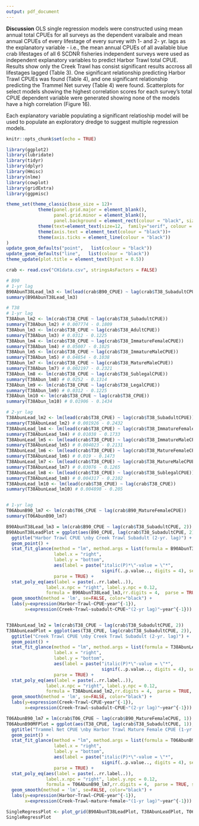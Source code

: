 ```yaml
---
output: pdf_document
---
```

**Discussion**
OLS single regression models were constructed using mean annual total CPUEs for all surveys as the dependent varaibale and mean annual CPUEs of every lifestage of every survey with 1- and 2- yr. lags as the explanatory variable - i.e., the mean annual CPUEs of all available blue crab lifestages of all 6 SCDNR fisheries independent surveys were used as independent explanatory variables to predict Harbor Trawl total CPUE.  Results show only the Creek Trawl has consist significant results accross all lifestages lagged (Table 3).  One significant relationship predicting Harbor Trawl CPUEs was found (Table 4), and one significant relationship predicting the Trammel Net survey (Table 4) were found.  Scatterplots for select models showing the highest correlation scores for each survey's total CPUE dependent variable were generated showing none of the models have a high correlation (Figure 16).

Each explanatory variable populating a significant relatioship model will be used to populate an exploratory dredge to suggest multiple regression models.

```r
knitr::opts_chunk$set(echo = TRUE)
```

```r
library(ggplot2)
library(lubridate)
library(tidyr)
library(dplyr)
library(Hmisc)
library(nlme)
library(cowplot)
library(gridExtra)
library(ggpmisc)

theme_set(theme_classic(base_size = 12)+
            theme(panel.grid.major = element_blank(), 
                  panel.grid.minor = element_blank(),
                  panel.background = element_rect(colour = "black", size=0.5))+
            theme(text=element_text(size=12,  family="serif", colour = "black"))+
            theme(axis.text = element_text(colour = "black"))+
            theme(axis.ticks = element_line(colour = "black"))
)
update_geom_defaults("point",   list(colour = "black"))
update_geom_defaults("line",   list(colour = "black"))
theme_update(plot.title = element_text(hjust = 0.5))
```

```r

crab <- read.csv("CH1data.csv", stringsAsFactors = FALSE)

```

```r
# B90
# 1-yr lag
B90AbunT38Lead_lm3 <- lm(lead(crab$B90_CPUE) ~ lag(crab$T38_SubadultCPUE))
summary(B90AbunT38Lead_lm3)
```

```r

# T38
# 1-yr lag
T38Abun_lm2 <- lm(crab$T38_CPUE ~ lag(crab$T38_SubadultCPUE))
summary(T38Abun_lm2) # 0.007774 - 0.1809
T38Abun_lm3 <- lm(crab$T38_CPUE ~ lag(crab$T38_AdultCPUE))
summary(T38Abun_lm3) # 0.0312 - 0.1225
T38Abun_lm4 <- lm(crab$T38_CPUE ~ lag(crab$T38_ImmatureFemaleCPUE))
summary(T38Abun_lm4) # 0.05007 - 0.1025
T38Abun_lm5 <- lm(crab$T38_CPUE ~ lag(crab$T38_ImmatureMaleCPUE))
summary(T38Abun_lm5) # 0.04854 - 0.1038
T38Abun_lm7 <- lm(crab$T38_CPUE ~ lag(crab$T38_MatureMaleCPUE))
summary(T38Abun_lm7) # 0.002197 - 0.2321
T38Abun_lm8 <- lm(crab$T38_CPUE ~ lag(crab$T38_SublegalCPUE))
summary(T38Abun_lm8) # 0.0252 - 0.1314
T38Abun_lm9 <- lm(crab$T38_CPUE ~ lag(crab$T38_LegalCPUE))
summary(T38Abun_lm9) # 0.0312 - 0.1225
T38Abun_lm10 <- lm(crab$T38_CPUE ~ lag(crab$T38_CPUE))
summary(T38Abun_lm10) # 0.01906 - 0.1434

# 2-yr lag
T38AbunLead_lm2 <- lm(lead(crab$T38_CPUE) ~ lag(crab$T38_SubadultCPUE))
summary(T38AbunLead_lm2) # 0.001926 - 0.2432
T38AbunLead_lm4 <- lm(lead(crab$T38_CPUE) ~ lag(crab$T38_ImmatureFemaleCPUE))
summary(T38AbunLead_lm4) # 0.01038 - 0.1733
T38AbunLead_lm5 <- lm(lead(crab$T38_CPUE) ~ lag(crab$T38_ImmatureMaleCPUE))
summary(T38AbunLead_lm5) # 0.004023 - 0.2131
T38AbunLead_lm6 <- lm(lead(crab$T38_CPUE) ~ lag(crab$T38_MatureFemaleCPUE))
summary(T38AbunLead_lm6) # 0.019 - 0.1473
T38AbunLead_lm7 <- lm(lead(crab$T38_CPUE) ~ lag(crab$T38_MatureMaleCPUE))
summary(T38AbunLead_lm7) # 0.03076 - 0.1265
T38AbunLead_lm8 <- lm(lead(crab$T38_CPUE) ~ lag(crab$T38_SublegalCPUE))
summary(T38AbunLead_lm8) # 0.004317 - 0.2102
T38AbunLead_lm10 <- lm(lead(crab$T38_CPUE) ~ lag(crab$T38_CPUE))
summary(T38AbunLead_lm10) # 0.004898 - 0.205



```

```r
# 1-yr lag
T06AbunB90_lm7 <- lm(crab$T06_CPUE ~ lag(crab$B90_MatureFemaleCPUE))
summary(T06AbunB90_lm7)

```

```r
B90AbunT38Lead_lm3 = lm(crab$B90_CPUE ~ lag(crab$T38_SubadultCPUE, 2))
B90AbunT38LeadPlot = ggplot(aes(B90_CPUE, lag(crab$T38_SubadultCPUE, 2)), data = crab) +
  ggtitle("Harbor Trawl CPUE \nby Creek Trawl Subadult (2-yr. lag)") +
  geom_point() +
  stat_fit_glance(method = "lm", method.args = list(formula = B90AbunT38Lead_lm3),
                  label.x = "right",
                  label.y = "bottom",
                  aes(label = paste("italic(P)*\"-value = \"*", 
                                    signif(..p.value.., digits = 4), sep = "")),
                  parse = TRUE) +
  stat_poly_eq(aes(label = paste(..rr.label..)), 
               label.x.npc = "right", label.y.npc = 0.12,
               formula = B90AbunT38Lead_lm3,rr.digits = 4,  parse = TRUE, size = 4) +
  geom_smooth(method = 'lm', se=FALSE, color="black") +
  labs(y=expression(Harbor~Trawl~CPUE~year^{-1}),
       x=expression(Creek~Trawl~subadult~CPUE~"(2-yr lag)"~year^{-1}))


T38AbunLead_lm2 = lm(crab$T38_CPUE ~ lag(crab$T38_SubadultCPUE, 2))
T38AbunLeadPlot = ggplot(aes(T38_CPUE, lag(crab$T38_SubadultCPUE, 2)), data = crab) +
  ggtitle("Creek Trawl CPUE \nby Creek Trawl Subadult (2-yr. lag)") +
  geom_point() +
  stat_fit_glance(method = "lm", method.args = list(formula = T38AbunLead_lm2),
                  label.x = "right",
                  label.y = "bottom",
                  aes(label = paste("italic(P)*\"-value = \"*", 
                                    signif(..p.value.., digits = 4), sep = "")),
                  parse = TRUE) +
  stat_poly_eq(aes(label = paste(..rr.label..)), 
               label.x.npc = "right", label.y.npc = 0.12,
               formula = T38AbunLead_lm2,rr.digits = 4,  parse = TRUE, size = 4) +
  geom_smooth(method = 'lm', se=FALSE, color="black") +
  labs(y=expression(Creek~Trawl~CPUE~year^{-1}),
       x=expression(Creek~Trawl~subadult~CPUE~"(2-yr lag)"~year^{-1}))

T06AbunB90_lm7 = lm(crab$T06_CPUE ~ lag(crab$B90_MatureFemaleCPUE, 1))
T06AbunB90MFPlot = ggplot(aes(T38_CPUE, lag(crab$T38_SubadultCPUE, 1)), data = crab) +
  ggtitle("Trammel Net CPUE \nby Harbor Trawl Mature Female CPUE (1-yr. lag)") +
  geom_point() +
  stat_fit_glance(method = "lm", method.args = list(formula = T06AbunB90_lm7),
                  label.x = "right",
                  label.y = "bottom",
                  aes(label = paste("italic(P)*\"-value = \"*", 
                                    signif(..p.value.., digits = 4), sep = "")),
                  parse = TRUE) +
  stat_poly_eq(aes(label = paste(..rr.label..)), 
               label.x.npc = "right", label.y.npc = 0.12,
               formula = T06AbunB90_lm7,rr.digits = 4,  parse = TRUE, size = 4) +
  geom_smooth(method = 'lm', se=FALSE, color="black") +
  labs(y=expression(Harbor~Trawl~CPUE~year^{-1}),
       x=expression(Creek~Trawl~mature~female~"(1-yr lag)"~year^{-1}))

```

```r

SingleRegressPlot <- plot_grid(B90AbunT38LeadPlot, T38AbunLeadPlot, T06AbunB90MFPlot, ncol = 1, align = 'hv', labels = c("A", "B", "C")) 
SingleRegressPlot

```
